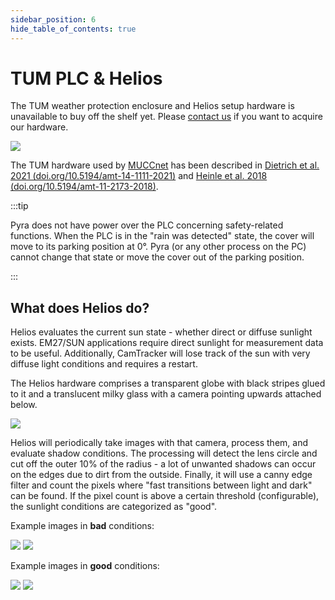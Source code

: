 ```yaml
---
sidebar_position: 6
hide_table_of_contents: true
---
```


# TUM PLC & Helios

The TUM weather protection enclosure and Helios setup hardware is unavailable to buy off the shelf yet. Please [contact us](/docs/intro/contact) if you want to acquire our hardware.

<img src='/img/docs/muccnet-image-roof.jpg' className='tw-mb-6 tw-rounded-lg' />

The TUM hardware used by [MUCCnet](https://atmosphere.ei.tum.de/) has been described in [Dietrich et al. 2021 (doi.org/10.5194/amt-14-1111-2021)](https://doi.org/10.5194/amt-14-1111-2021) and [Heinle et al. 2018 (doi.org/10.5194/amt-11-2173-2018)](https://doi.org/10.5194/amt-11-2173-2018).

:::tip

Pyra does not have power over the PLC concerning safety-related functions. When the PLC is in the "rain was detected" state, the cover will move to its parking position at 0°. Pyra (or any other process on the PC) cannot change that state or move the cover out of the parking position.

:::

## What does Helios do?

Helios evaluates the current sun state - whether direct or diffuse sunlight exists. EM27/SUN applications require direct sunlight for measurement data to be useful. Additionally, CamTracker will lose track of the sun with very diffuse light conditions and requires a restart.

The Helios hardware comprises a transparent globe with black stripes glued to it and a translucent milky glass with a camera pointing upwards attached below.

<div className='tw-flex tw-justify-center tw-w-full'>
    <img
        src='/img/docs/helios-hardware.png'
        className='tw-mb-2 tw-rounded-lg !tw-h-64'
    />
</div>

Helios will periodically take images with that camera, process them, and evaluate shadow conditions. The processing will detect the lens circle and cut off the outer 10% of the radius - a lot of unwanted shadows can occur on the edges due to dirt from the outside. Finally, it will use a canny edge filter and count the pixels where "fast transitions between light and dark" can be found. If the pixel count is above a certain threshold (configurable), the sunlight conditions are categorized as "good".

Example images in **bad** conditions:

<div className='tw-flex tw-flex-col xl:tw-flex-row tw-items-center tw-justify-center tw-w-full tw-gap-x-2 tw-gap-y-2 -tw-mt-3 tw-mb-4'>
    <img
        src='/img/docs/helios-example-image-bad-raw.jpg'
        className='tw-rounded-lg !tw-h-36 sm:!tw-h-40 2xl:!tw-h-48'
    />
    <img
        src='/img/docs/helios-example-image-bad-processed.jpg'
        className='tw-rounded-lg !tw-h-36 sm:!tw-h-40 2xl:!tw-h-48'
    />
</div>

Example images in **good** conditions:

<div className='tw-flex tw-flex-col xl:tw-flex-row tw-items-center tw-justify-center tw-w-full tw-gap-x-2 tw-gap-y-2 -tw-mt-3 tw-mb-4'>
    <img
        src='/img/docs/helios-example-image-good-raw.jpg'
        className='tw-rounded-lg !tw-h-36 sm:!tw-h-40 2xl:!tw-h-48'
    />
    <img
        src='/img/docs/helios-example-image-good-processed.jpg'
        className='tw-rounded-lg !tw-h-36 sm:!tw-h-40 2xl:!tw-h-48'
    />
</div>
